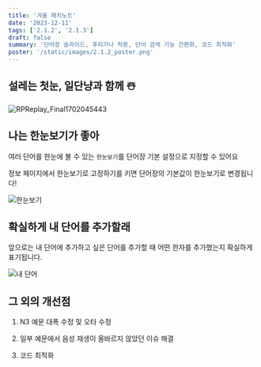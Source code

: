 ```yaml
---
title: '겨울 패치노트'
date: '2023-12-11'
tags: ['2.1.2', '2.1.3']
draft: false
summary: '단어장 슬라이드, 후리가나 적용, 단어 검색 기능 간편화, 코드 최적화'
poster: '/static/images/2.1.2_poster.png'
---
```


## 설레는 첫눈, 일단냥과 함께 ☃️

![RPReplay_Final1702045443](https://github.com/Siby1lA/dango-devlog/assets/77488652/dfaa27e7-3672-43c6-8fe8-1f2fbb934a42)

## 나는 한눈보기가 좋아

여러 단어를 한눈에 볼 수 있는 `한눈보기`를 단어장 기본 설정으로 지정할 수 있어요

정보 페이지에서 한눈보기로 고정하기를 키면 단어장의 기본값이 한눈보기로 변경됩니다!

![한눈보기](https://ifh.cc/g/3wTnG3.png)

## 확실하게 내 단어를 추가할래

앞으로는 내 단어에 추가하고 싶은 단어를 추가할 때 어떤 한자를 추가했는지 확실하게 표기됩니다.

![내 단어](https://i.ibb.co/17kSh6D/2023-12-11-5-41-34.png)

## 그 외의 개선점

1. N3 예문 대폭 수정 및 오타 수정

2. 일부 예문에서 음성 재생이 올바르지 않았던 이슈 해결

3. 코드 최적화
